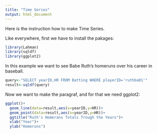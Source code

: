 ```yaml
---
title: "Time Series"
output: html_document
---
```

Here is the instruction how to make Time Series.

Like everywhere, first we have to install the pakages:
```r
library(Lahman)
library(sqldf)
library(ggplot2)
```

In this example we want to see Babe Ruth’s homeruns over his career in baseball.
```r
query<-"SELECT yearID,HR FROM Batting WHERE playerID='ruthba01'"
result<-sqldf(query)
```

Now we want to make the paragraf, and for that we need ggplot2:

```r
ggplot()+
  geom_line(data=result,aes(x=yearID,y=HR))+
  geom_point(data=result,aes(x=yearID,y=HR))+
  ggtitle("Ruth's Homerans Totals Trough the Years")+
  xlab("Year")+
  ylab("Homeruns")
```

